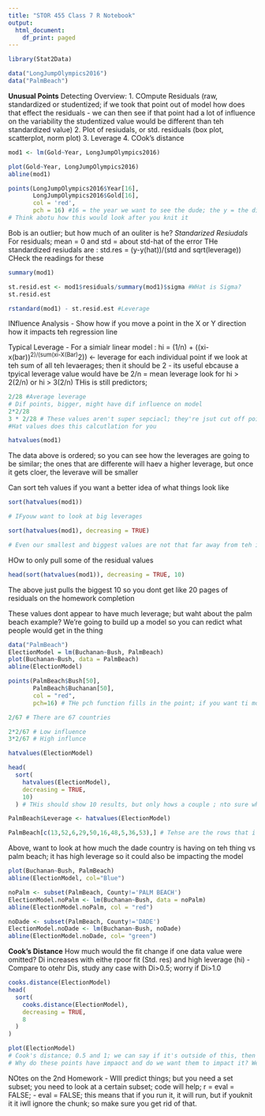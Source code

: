```yaml
---
title: "STOR 455 Class 7 R Notebook"
output:
  html_document:
    df_print: paged
---
```


```r
library(Stat2Data)

data("LongJumpOlympics2016")
data("PalmBeach")
```

**Unusual Points** 
Detecting Overview: 
1. COmpute Residuals (raw, standardized or studentized; if we took that point out of model how does that effect the residuals - we can then see if that point had a lot of influence on the variability the studentized value would be different than teh standardized value)
2. Plot of resiudals, or std. residuals (box plot, scatterplot, norm plot)
3. Leverage 
4. COok's distance 

```r
mod1 <- lm(Gold~Year, LongJumpOlympics2016)

plot(Gold~Year, LongJumpOlympics2016)
abline(mod1)

points(LongJumpOlympics2016$Year[16], 
       LongJumpOlympics2016$Gold[16], 
       col = 'red', 
       pch = 16) #16 = the year we want to see the dude; the y = the distance that we want to look at; # pch = the character type; its if you know the list of types of stuff 
# Think abotu how this would look after you knit it 
```
Bob is an outlier; but how much of an ouliter is he? 
*Standarized Resiudals* 
For residuals; mean = 0 and std = about std-hat of the error 
THe standardized resiudals are : std.res = (y-y(hat))/(std and sqrt(leverage))
CHeck the readings for these 

```r

summary(mod1)

st.resid.est <- mod1$residuals/summary(mod1)$sigma #WHat is Sigma? 
st.resid.est

rstandard(mod1) - st.resid.est #Leverage 
```

INfluence Analysis 
- Show how if you move a point in the X or Y direction how it impacts teh regression line 

Typical Leverage 
- For a simialr linear model : hi = (1/n) + ((xi-x(bar))^2)/(sum(xi-X(Bar)^2)) <- leverage for each individual point 
if we look at teh sum of all teh levaerages; then it should be 2 
- its useful ebcause a tpyical leverage value would have be 2/n = mean leverage 
look for hi > 2(2/n) or hi > 3(2/n)
THis is still predictors; 

```r
2/28 #Average leverage 
# Dif points, bigger, might have dif influence on model 
2*2/28
3 * 2/28 # These values aren't super sepciacl; they're jsut cut off points for hugher poteint thatl have influence 
#Hat values does this calcutlation for you 

hatvalues(mod1)
```

The data above is ordered; so you can see how the leverages are going to be similar; the ones that are differente will haev a higher leverage, but once it gets cloer, the leverave will be smaller 

Can sort teh values if you want a better idea of what things look like 
```r
sort(hatvalues(mod1))

# IFyouw want to look at big leverages 

sort(hatvalues(mod1), decreasing = TRUE)

# Even our smallest and biggest values are not that far away from teh influence values; which are the 2*2/28; etc. 
```
HOw to only pull some of the residual values 
```r
head(sort(hatvalues(mod1)), decreasing = TRUE, 10)
```

The above just pulls the biggest 10 so you dont get like 20 pages of residuals on the homework completion 

These values dont appear to have much leverage; but waht about the palm beach example? 
We're going to build up a model so you can redict what people would get in the thing 
```r
data("PalmBeach")
ElectionModel = lm(Buchanan~Bush, PalmBeach)
plot(Buchanan~Bush, data = PalmBeach)
abline(ElectionModel)

points(PalmBeach$Bush[50],
       PalmBeach$Buchanan[50],
       col = "red", 
       pch=16) # THe pch function fills in the point; if you want ti more or less filledin ; maybe it changes the visual too,but not sure. 
```

```r
2/67 # There are 67 countries 

2*2/67 # Low influence 
3*2/67 # High influnce 

hatvalues(ElectionModel)

head(
  sort(
    hatvalues(ElectionModel),
    decreasing = TRUE, 
    10)
  ) # THis should show 10 results, but only hows a couple ; nto sure what's up 
```

```r

PalmBeach$Leverage <- hatvalues(ElectionModel)

PalmBeach[c(13,52,6,29,50,16,48,5,36,53),] # Tehse are the rows that i want to look at; and also teh columsn that i want to look at; no specific columns 

```

Above, want to look at how much the dade country is having on teh thing vs palm beach; it has high leverage so it could also be impacting the model 

```r
plot(Buchanan~Bush, PalmBeach)
abline(ElectionModel, col="Blue")

noPalm <- subset(PalmBeach, County!='PALM BEACH')
ElectionModel.noPalm <- lm(Buchanan~Bush, data = noPalm)
abline(ElectionModel.noPalm, col = "red")

noDade <- subset(PalmBeach, County!='DADE')
ElectionModel.noDade <- lm(Buchanan~Bush, noDade)
abline(ElectionModel.noDade, col= "green")

```

**Cook's Distance**
How much would the fit change if one data value were omitted? 
Di increases with eithe rpoor fit (Std. res) and high leverage (hi) 
- Compare to otehr Dis, study any case with Di>0.5; worry if Di>1.0
```r
cooks.distance(ElectionModel)
head(
  sort(
    cooks.distance(ElectionModel),
    decreasing = TRUE, 
    8
  )
)

```

```r
plot(ElectionModel)
# Cook's distance; 0.5 and 1; we can say if it's outside of this, then it influences the model; tells up impact, less so leverage 
# Why do these points have impaoct and do we want them to impact it? We might have some extreme values that we dont care if they predict or not; good to see if it's nice to see if something is impacting our predictions 
```

NOtes on the 2nd Homework 
- WIll predict things; but you need a set subset; you need to look at a certain subset; code will help; r = eval = FALSE; 
- eval = FALSE; this means that if you run it, it will run, but if youknit it it iwll ignore the chunk; so make sure you get rid of that.